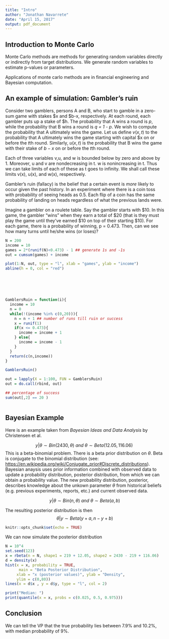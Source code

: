```yaml
---
title: "Intro"
author: "Jonathan Navarrete"
date: "April 15, 2017"
output: pdf_document
---
```


## Introduction to Monte Carlo

Monte Carlo methods are methods for generating random variables directly or indirectly from target distributions. We generate random variables to estimate p-values or parameters.

Applications of monte carlo methods are in financial engineering and Bayesian computation.



## An example of simulation: Gambler's ruin

Consider two gamblers, persons A and B, who start to gamble in a zero-sum game with stakes \$x and \$b-x, respectively.
At each round, each gambler puts up a stake of \$h. The probability that A wins a round is *p*, while the probability that B wins a round is *q = 1 - p*. We wish to compute the probability that A ultimately wins the game. Let us define $v(x,t)$ to the probability that A ultimately wins the game starting with capital \$x on or before the *t*th round. Similarly, $u(x,t)$ is the probability that B wins the game with their stake of $b-x$ on or before the *t*th round. 

Each of three variables v,u, and w is bounded below by zero and above by 1. Moreover, u and v are nondecreasing in t. w is nonincreasing in t. Thus we can take limits of each of these as t goes to infinity. We shall call these limits v(x), u(x), and w(x), respectively.


Gambler's ruin (fallacy) is the belief that a certain event is $more$ likely to occur given the past history. In an experiment where there is a coin toss with probability of seeing heads as 0.5. Each flip of a coin has the same probability of landing on heads regardless of what the previous lands were. 

Imagine a gambler on a roulete table. Say the gambler starts with \$10. In this game, the gambler "wins" when they earn a total of \$20 (that is they must play the game until they've earned $10 on top of their starting \$10). For each game, there is a probability of winning, p = 0.473. Then, can we  see how many turns until he/she wins (or loses)?



```r
N = 200
income = 10
games = 2*(runif(N)<0.473) - 1 ## generate 1s and -1s
out = cumsum(games) + income

plot(1:N, out, type = "l", xlab = "games", ylab = "income")
abline(h = 0, col = "red")






GamblersRuin = function(i){
  income = 10
  n = 0
  while(!(income %in% c(0,20))){
    n = n + 1 ## number of runs till ruin or success
    x = runif(1)
    if(x <= 0.473){
      income = income + 1
    } else{
      income = income - 1
    }
  }
  return(c(n,income))
}

GamblersRuin()

out = lapply(X = 1:100, FUN = GamblersRuin)
out = do.call(rbind, out)

## percentage of success
sum(out[,2] == 20 )



```





## Bayesian Example
Here is an example taken from $Bayesian\ Ideas\ and\ Data\ Analysis$ by Christensen et al.

$$
y | \theta \sim Bin(2430, \theta)
\
and 
\
\theta \sim Beta(12.05, 116.06)
\
$$
This is a beta-binomial problem. There is a beta prior distribution on $\theta$. Beta is conjugate to the binomial distribution (see: <https://en.wikipedia.org/wiki/Conjugate_prior#Discrete_distributions>). Bayesian anaysis uses prior information combined with observed data to update a probability distribution, posterior distribution, from which we can obtain a probability value. The new probability distribution, posterior, describes knowledge about the unkown parameter $\theta$ from historical beliefs (e.g. previous experiments, reports, etc.) and current observed data.

$$
y | \theta \sim Bin(n, \theta)
\
and
\
\theta \sim Beta(a, b)
$$ 

The resulting posterior distribution is then
$$
\theta | y \sim Beta(y + a, n -y + b)
$$




```r
knitr::opts_chunk$set(echo = TRUE)
```

We can now simulate the posterior distribution

```r
N = 10^4
set.seed(123)
x = rbeta(n = N, shape1 = 219 + 12.05, shape2 = 2430 - 219 + 116.06)
d = density(x)
hist(x = x, probability = TRUE, 
      main = "Beta Posterior Distribution",
     xlab = "x (posterior values)", ylab = "Density",
     ylim = c(0,80))
lines(x = d$x , y = d$y, type = "l", col = 2)

print("Median: ")
print(quantile(x = x, probs = c(0.025, 0.5, 0.975)))


```

## Conclusion

We can tell the VP that the true probability lies between 7.9% and 10.2%, with median probability of 9%.
